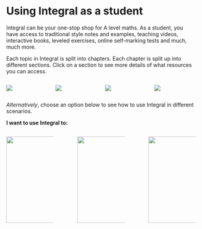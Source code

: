# Using Integral as a student

Integral can be your one-stop shop for A level maths. As a student, you have access to traditional style notes and examples, teaching videos, interactive books, leveled exercises, online self-marking tests and much, much more.

Each topic in Integral is split into chapters. Each chapter is split up into different sections. Click on a section to see more details of what resources you can access.

::: columns
::: {.column width="25%"}
[![](images/learn.png)](Learn.qmd)
:::

::: {.column width="25%"}
[![](images/develop.png)](Develop.qmd)
:::

::: {.column width="25%"}
[![](images/progres.png)](Progress.qmd)
:::

::: {.column width="25%"}
[![](images/extend.png)](Extend.qmd)
:::
:::

*Alternatively*, choose an option below to see how to use Integral in different scenarios.

**I want to use Integral to:**

::: columns
::: {.column width="30%"}
[![](images/image-965064493.png){width="230"}](catchup.qmd)
:::

::: {.column width="5%"}
:::

::: {.column width="30%"}
[![](images/image-1348902770.png){width="230"}](practice.qmd)
:::

::: {.column width="5%"}
:::

::: {.column width="30%"}
[![](images/learning.png){width="230"}](learning.qmd)
:::
:::
